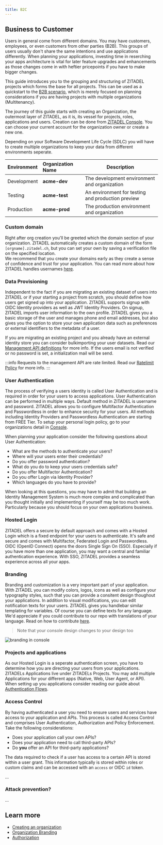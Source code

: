 ```yaml
---
title: B2C
---
```



## Business to Customer

Users in general come from different domains. You may have customers, employees, or even customers from other parties (B2B). 
This groups of users usually don't share the same intentions and use applications differently.
When planning your applications, investing time in reserching your apps architecture is vital for later feature upgrades and enhancements as those changes come in with heftier pricepoints if you have to make bigger changes.

This guide introduces you to the grouping and structuring of ZITADEL projects which forms the base for all projects. This can be used as a quickstart to the [B2B scenario](./b2b), which is merely focused on planning considerations if you are having projects with multiple organizations (Multitenancy).

The journey of this guide starts with creating an Organization, the outermost layer of ZITADEL, as it is, its vessel for projects, roles, applications and users.
Creation can be done from [ZITADEL Console](https://console.zitadel.ch/org/create). You can choose your current account for the organization owner or create a new one.

Depending on your Software Development Life Cycle (SDLC) you will have to create multiple organizations to keep your data from different environments seperate.

| Environment | Organization Name     | Description             |
| :---------- | :-------------------- | ----------------------- |
| Development | **acme-dev**          | The development environment and organization |
| Testing     | **acme-test**         | An environment for testing and production preview |
| Production  | **acme-prod**         | The production environment and organization |

### Custom domain

Right after org creation you'll be greeted which the domain section of your organization. ZITADEL automatically creates a custom domain of the form `[orgname].zitadel.ch`, but you can set your own by saving a verification file on the specified location.  
We recommend that you create your domains early as they create a sense of confidence and trust for your application.
You can read more about how ZITADEL handles usernames [here](../basics/organizations#how-zitadel-handles-usernames).

### Data Provisioning

Independent to the fact if you are migrating an existing dataset of users into ZITADEL or if your starting a project from scratch, you should define how users get signed up into your application.
ZITADEL supports signup with OIDC Identity providers as well as JWT Identity Providers. On signup, ZITADEL imports user information to the own profile.
ZITADEL gives you a basic storage of the user and manages phone and email addresses, but also gives you the option to store your own application data such as preferences or external identifiers to the metadata of a user.

If you are migrating an existing project and you already have an external identity store you can consider bulkimporting your user datasets.
Read our [Management API definitions](../../apis/proto/management#importhumanuser) for more info. If the users email is not verified or no password is set, a initialization mail will be send. 

:::info
Requests to the management API are rate limited. Read our [Ratelimit Policy](../../legal/rate-limit-policy) for more info.
:::

### User Authentication

The process of verifying a users identity is called User Authentication and is required in order for your users to access applications.
User Authentication can be performed in multiple ways. Default method in ZITADEL is username and password.
ZITADEL allows you to configure Multifactor Authentication and Passwordless in order to enhance security for your users. All methods including Identity Providers and Passwordless Authentication are starting from FREE Tier.
To setup your personal login policy, go to your organizations detail in [Console](https://console.zitadel.ch/org).

When planning your application consider the following questions about User Authentication:

- What are the methods to authenticate your users?
- Where will your users enter their credentials?
- Do you offer password authentication?
- What do you do to keep your users credentials safe?
- Do you offer Multifactor Authentication?
- Do you offer Login via Identity Provider?
- Which languages do you have to provide?

When looking at this questions, you may have to admit that building an Identity Management System is much more complex and complicated than you thought initially and implementing if yourself may be too much work. 
Particularly because you should focus on your own applications business.

### Hosted Login

ZITADEL offers a secure by default approach and comes with a Hosted Login which is a fixed endpoint for your users to authenticate. 
It's safe and secure and comes with Multifactor, Federated Login and Passwordless.
OIDC (OpenID Connect) opens the doors Single Sign On (SSO). Especially if you have more than one application, you may want a central and familiar authentication experience. 
With SSO, ZITADEL provides a seamless experience across all your apps.

### Branding

<Column>
<div>

Branding and customization is a very important part of your application. 
With ZITADEL you can modify colors, logos, icons as well as configure your typography styles, such that you can provide a consitent design thoughout your applications.
In addition to visual modifications, you can edit notification texts for your users. 
ZITADEL gives you handlebar similar templating for variables. Of course you can define texts for any language.
We'd appreciate if you could contribute to our repo with translations of your language. Read on how to contribute [here](../../guides/customization/texts).

> Note that your console design changes to your design too

</div>
<img src="/img/guides/branding.jpeg" alt="branding in console"/>
</Column>

### Projects and applications

As our Hosted Login is a seperate authentication screen, you have to determine how you are directing your users from your applications.
ZITADELs Applications live under ZITADELs Projects. You may add multiple Applications for your different apps (Native, Web, User Agent, or API). When setting up you applications consider reading our guide about [Authentication Flows](../authentication/login-users).

### Access Control

By having authenticated a user you need to ensure users and services have access to your application and APIs. This process is called Access Control and comprises User Authentication, Authorization and Policy Enforcement.
Take the following considerations:

- Does your application call your own APIs?
- Does your application need to call third-party APIs?
- Do **you** offer an API for third-party applications?

The data required to check if a user has access to a certain API is stored within a user grant. This information typically is stored within roles or custom claims and can be accessed with an `access` or OIDC `id` token.

...

### Attack prevention?

...

## Learn more

- [Creating an organization](../basics/organizations#exercise---create-a-new-organization)
- [Organization Branding](../customization/branding)
- [Authorization](../authorization/oauth-recommended-flows)
